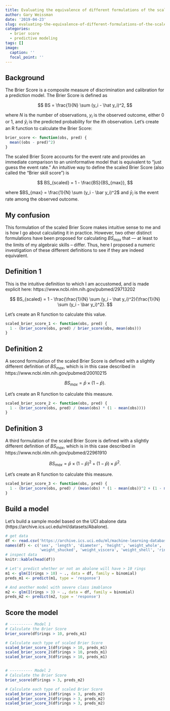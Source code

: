 ```yaml
---
title: Evaluating the equivalence of different formulations of the scaled Brier score
author: Gary Weissman
date: '2019-04-23'
slug: evaluating-the-equivalence-of-different-formulations-of-the-scaled-brier-score
categories:
  - brier score
  - predictive modeling
tags: []
image:
  caption: ''
  focal_point: ''
---
```


## Background

The Brier Score is a composite measure of discrimination and calibration for a prediction model. The Brier Score is defined as

$$
BS = \frac{1}{N} \sum (y_i - \hat y_i)^2,
$$

where $N$ is the number of observations, $y_i$ is the observed outcome, either 0 or 1, and $\hat y_i$ is the predicted probability for the $i$th observation. Let's create an R function to calculate the Brier Score:


```r
brier_score <- function(obs, pred) {
  mean((obs - pred)^2)
}
```

The scaled Brier Score accounts for the event rate and provides an immediate comparison to an uninformative model that is equivalent to "just guess the event rate." An intuitive way to define the scaled Brier Score (also called the "Brier skill score") is

$$
BS_{scaled} = 1 - \frac{BS}{BS_{max}},
$$

where $BS_{max} = \frac{1}{N} \sum (y_i - \bar y_i)^2$ and $\bar y_i$ is the event rate among the observed outcome.

## My confusion

This formulation of the scaled Brier Score makes intuitive sense to me and is how I go about calculating it in practice. However, two other distinct formulations have been proposed for calculating $BS_{max}$ that --- at least to the limits of my algebraic skills -- differ. Thus, here I proposed a numeric investigation of these different definitions to see if they are indeed equivalent.

## Definition 1

This is the intuitive definition to which I am accustomed, and is made explicit here: https://www.ncbi.nlm.nih.gov/pubmed/29713202

$$
BS_{scaled} = 1 - \frac{\frac{1}{N} \sum (y_i - \hat y_i)^2}{\frac{1}{N} \sum (y_i - \bar y_i)^2}.
$$

Let's create an R function to calculate this value.


```r
scaled_brier_score_1 <- function(obs, pred) {
  1 - (brier_score(obs, pred) / brier_score(obs, mean(obs)))
}
```

## Definition 2

A second formulation of the scaled Brier Score is defined with a slightly different definition of $BS_{max}$, which is in this case described in https://www.ncbi.nlm.nih.gov/pubmed/20010215

$$
BS_{max} = \bar p \times (1 - \bar p).
$$

Let's create an R function to calculate this measure.


```r
scaled_brier_score_2 <- function(obs, pred) {
  1 - (brier_score(obs, pred) / (mean(obs) * (1 - mean(obs))))
}
```

## Definition 3

A third formulation of the scaled Brier Score is defined with a slightly different definition of $BS_{max}$, which is in this case described in https://www.ncbi.nlm.nih.gov/pubmed/22961910

$$
BS_{max} = \bar p \times (1 - \bar p)^2 + (1 - \bar p) \times \bar p^2.
$$

Let's create an R function to calculate this measure.


```r
scaled_brier_score_3 <- function(obs, pred) {
  1 - (brier_score(obs, pred) / (mean(obs) * (1 - mean(obs))^2 + (1 - mean(obs)) * mean(obs)^2))
}
```

## Build a model

Let's build a sample model based on the UCI abalone data (https://archive.ics.uci.edu/ml/datasets/Abalone).


```r
# get data
df <- read.csv('https://archive.ics.uci.edu/ml/machine-learning-databases/abalone/abalone.data')
names(df) <- c('sex', 'length', 'diameter', 'height', 'weight_whole', 
               'weight_shucked', 'weight_viscera', 'weight_shell', 'rings')
# inspect data
knitr::kable(head(df))
```



```r
# Let's predict whether or not an abalone will have > 10 rings
m1 <- glm(I(rings > 10) ~ ., data = df, family = binomial)
preds_m1 <- predict(m1, type = 'response')

# And another model with severe class imablance
m2 <- glm(I(rings > 3) ~ ., data = df, family = binomial)
preds_m2 <- predict(m2, type = 'response')
```

## Score the model


```r

# ---------- Model 1
# Calculate the Brier Score
brier_score(df$rings > 10, preds_m1)

# Calculate each type of scaled Brier Score
scaled_brier_score_1(df$rings > 10, preds_m1)
scaled_brier_score_2(df$rings > 10, preds_m1)
scaled_brier_score_3(df$rings > 10, preds_m1)


# ---------- Model 2
# Calculate the Brier Score
brier_score(df$rings > 3, preds_m2)

# Calculate each type of scaled Brier Score
scaled_brier_score_1(df$rings > 3, preds_m2)
scaled_brier_score_2(df$rings > 3, preds_m2)
scaled_brier_score_3(df$rings > 3, preds_m2)
```

